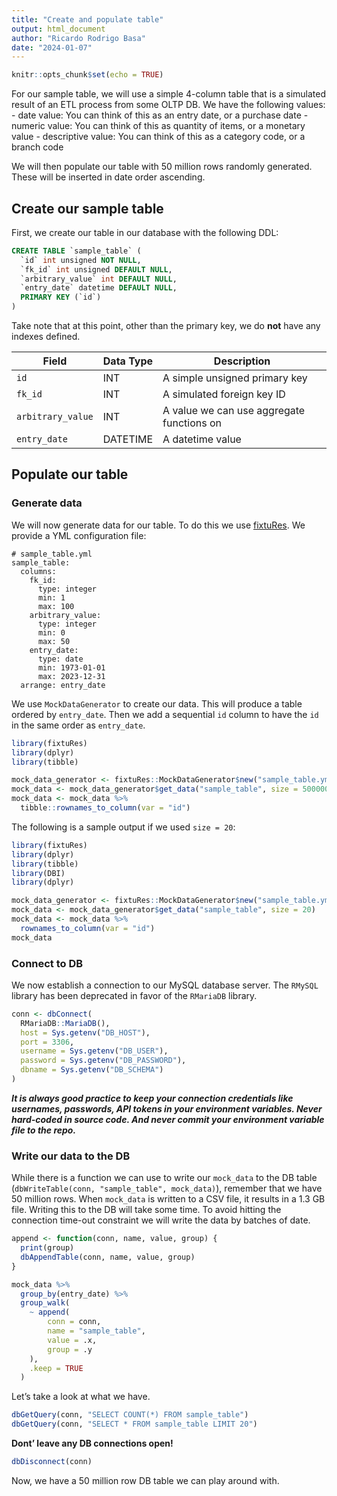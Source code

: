 ```yaml
---
title: "Create and populate table"
output: html_document
author: "Ricardo Rodrigo Basa"
date: "2024-01-07"
---
```


```r
knitr::opts_chunk$set(echo = TRUE)
```

For our sample table, we will use a simple 4-column table that is a simulated result of an ETL
process from some OLTP DB. We have the following values:
- date value: You can think of this as an entry date, or a purchase date
- numeric value: You can think of this as quantity of items, or a monetary value
- descriptive value: You can think of this as a category code, or a branch code

We will then populate our table with 50 million rows randomly generated. These will be inserted
in date order ascending.

## Create our sample table

First, we create our table in our database with the following DDL:

```sql
CREATE TABLE `sample_table` (
  `id` int unsigned NOT NULL,
  `fk_id` int unsigned DEFAULT NULL,
  `arbitrary_value` int DEFAULT NULL,
  `entry_date` datetime DEFAULT NULL,
  PRIMARY KEY (`id`)
)
```

Take note that at this point, other than the primary key, we do **not** have any indexes
defined.

| Field | Data Type | Description |
|----|----|----|
| `id` | INT | A simple unsigned primary key |
| `fk_id` | INT | A simulated foreign key ID |
| `arbitrary_value` | INT | A value we can use aggregate functions on |
| `entry_date` | DATETIME | A datetime value |

## Populate our table

### Generate data

We will now generate data for our table. To do this we use [fixtuRes](https://jakubnowicki.github.io/fixtuRes/index.html). We provide a YML configuration
file:

```
# sample_table.yml
sample_table:
  columns:
    fk_id:
      type: integer
      min: 1
      max: 100
    arbitrary_value:
      type: integer
      min: 0
      max: 50
    entry_date:
      type: date
      min: 1973-01-01
      max: 2023-12-31
  arrange: entry_date
```

We use `MockDataGenerator` to create our data. This will produce a table ordered by 
`entry_date`. Then we add a sequential `id` column to have the `id` in the same order as
`entry_date`.

```r
library(fixtuRes)
library(dplyr)
library(tibble)

mock_data_generator <- fixtuRes::MockDataGenerator$new("sample_table.yml")
mock_data <- mock_data_generator$get_data("sample_table", size = 50000000)
mock_data <- mock_data %>%
  tibble::rownames_to_column(var = "id")
```

The following is a sample output if we used `size = 20`:

```r
library(fixtuRes)
library(dplyr)
library(tibble)
library(DBI)
library(dplyr)
```

```r
mock_data_generator <- fixtuRes::MockDataGenerator$new("sample_table.yml")
mock_data <- mock_data_generator$get_data("sample_table", size = 20)
mock_data <- mock_data %>%
  rownames_to_column(var = "id")
mock_data
```

### Connect to DB

We now establish a connection to our MySQL database server. The `RMySQL` library has been 
deprecated in favor of the `RMariaDB` library.

```r
conn <- dbConnect(
  RMariaDB::MariaDB(),
  host = Sys.getenv("DB_HOST"),
  port = 3306,
  username = Sys.getenv("DB_USER"),
  password = Sys.getenv("DB_PASSWORD"),
  dbname = Sys.getenv("DB_SCHEMA")
)
```

***It is always good practice to keep your connection credentials like usernames, passwords, API
tokens in your environment variables. Never hard-coded in source code. And never commit your
environment variable file to the repo.***

### Write our data to the DB

While there is a function we can use to write our `mock_data` to the DB table 
(`dbWriteTable(conn, "sample_table", mock_data)`), remember that we have 50 million rows. 
When `mock_data` is written to a CSV file, it results in a 1.3 GB file. Writing this to the DB
will take some time. To avoid hitting the connection time-out constraint we will write the data
by batches of date.

```r
append <- function(conn, name, value, group) {
  print(group)
  dbAppendTable(conn, name, value, group)
}

mock_data %>%
  group_by(entry_date) %>%
  group_walk(
    ~ append(
        conn = conn,
        name = "sample_table",
        value = .x,
        group = .y
    ),
    .keep = TRUE
  )
```

Let's take a look at what we have.

```r
dbGetQuery(conn, "SELECT COUNT(*) FROM sample_table")
dbGetQuery(conn, "SELECT * FROM sample_table LIMIT 20")
```

**Dont' leave any DB connections open!**

```r
dbDisconnect(conn)
```

Now, we have a 50 million row DB table we can play around with.
